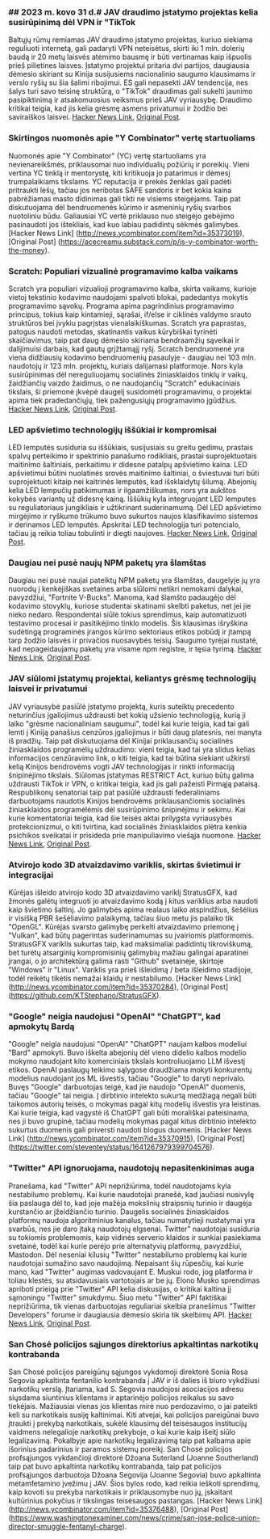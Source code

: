 

<CallToAction />

<Steps>

### ## 2023 m. kovo 31 d.# JAV draudimo įstatymo projektas kelia susirūpinimą dėl VPN ir "TikTok

Baltųjų rūmų remiamas JAV draudimo įstatymo projektas, kuriuo siekiama reguliuoti internetą, gali padaryti VPN neteisėtus, skirti iki 1 mln. dolerių baudą ir 20 metų laisvės atėmimo bausmę ir būti vertinamas kaip išpuolis prieš pilietines laisves. Įstatymo projektui pritaria dvi partijos, daugiausia dėmesio skiriant su Kinija susijusiems nacionalinio saugumo klausimams ir verslo ryšių su šia šalimi ribojimui. ES gali nepasekti JAV tendencija, nes šalys turi savo teisinę struktūrą, o "TikTok" draudimas gali sukelti jaunimo pasipiktinimą ir atsakomuosius veiksmus prieš JAV vyriausybę. Draudimo kritikai teigia, kad jis kelia grėsmę asmens privatumui ir žodžio bei saviraiškos laisvei.
[Hacker News Link](http://news.ycombinator.com/item?id=35366955), [Original Post](https://www.youtube.com/watch?v=FWQGA_n5Z4M).

### Skirtingos nuomonės apie "Y Combinator" vertę startuoliams

Nuomonės apie "Y Combinator" (YC) vertę startuoliams yra nevienareikšmės, priklausomai nuo individualių požiūrių ir poreikių. Vieni vertina YC tinklą ir mentorystę, kiti kritikuoja jo patarimus ir dėmesį trumpalaikiams tikslams. YC reputacija ir prekės ženklas gali padėti pritraukti lėšų, tačiau jos neribotas SAFE sandoris ir bet kokia kaina pabrėžiamas masto didinimas gali tikti ne visiems steigėjams. Taip pat diskutuojama dėl bendruomenės kūrimo ir asmeninių ryšių svarbos nuotoliniu būdu. Galiausiai YC vertė priklauso nuo steigėjo gebėjimo pasinaudoti jos ištekliais, kad kuo labiau padidintų sėkmės galimybes.
[Hacker News Link] (http://news.ycombinator.com/item?id=35373019), [Original Post] (https://acecreamu.substack.com/p/is-y-combinator-worth-the-money).

### Scratch: Populiari vizualinė programavimo kalba vaikams

Scratch yra populiari vizualioji programavimo kalba, skirta vaikams, kurioje vietoj tekstinio kodavimo naudojami spalvoti blokai, padedantys mokytis programavimo sąvokų. Programa apima pagrindinius programavimo principus, tokius kaip kintamieji, sąrašai, if/else ir ciklinės valdymo srauto struktūros bei įvykiu pagrįstas vienalaikiškumas. Scratch yra paprastas, patogus naudoti metodas, skatinantis vaikus kūrybiškai tyrinėti skaičiavimus, taip pat daug dėmesio skiriama bendraamžių sąveikai ir dalijimuisi darbais, kad gautų grįžtamąjį ryšį. Scratch bendruomenė yra viena didžiausių kodavimo bendruomenių pasaulyje - daugiau nei 103 mln. naudotojų ir 123 mln. projektų, kuriais dalijamasi platformoje. Nors kyla susirūpinimas dėl nereguliuojamų socialinės žiniasklaidos tinklų ir vaikų, žaidžiančių vaizdo žaidimus, o ne naudojančių "Scratch" edukaciniais tikslais, ši priemonė įkvėpė daugelį susidomėti programavimu, o projektai apima tiek pradedančiųjų, tiek pažengusiųjų programavimo įgūdžius.
[Hacker News Link](http://news.ycombinator.com/item?id=35373052), [Original Post](https://scratch.mit.edu/about).

### LED apšvietimo technologijų iššūkiai ir kompromisai

LED lemputės susiduria su iššūkiais, susijusiais su greitu gedimu, prastais spalvų perteikimo ir spektrinio panašumo rodikliais, prastai suprojektuotais maitinimo šaltiniais, perkaitimu ir didesne patalpų apšvietimo kaina. LED apšvietimui būtini nuolatinės srovės maitinimo šaltiniai, o šviestuvai turi būti suprojektuoti kitaip nei kaitrinės lemputės, kad išsklaidytų šilumą. Abejonių kelia LED lempučių patikimumas ir ilgaamžiškumas, nors yra aukštos kokybės variantų už didesnę kainą. Iššūkių kyla integruojant LED lemputes su reguliatoriaus jungikliais ir užtikrinant suderinamumą. Dėl LED apšvietimo mirgėjimo ir ryškumo trūkumo buvo sukurtos naujos klasifikavimo sistemos ir derinamos LED lemputės. Apskritai LED technologija turi potencialo, tačiau ją reikia toliau tobulinti ir diegti naujoves.
[Hacker News Link](http://news.ycombinator.com/item?id=35371750), [Original Post](https://nymag.com/strategist/article/led-light-bulbs-investigation.html).

### Daugiau nei pusė naujų NPM paketų yra šlamštas

Daugiau nei pusė naujai pateiktų NPM paketų yra šlamštas, daugelyje jų yra nuorodų į kenkėjiškas svetaines arba siūlomi netikri nemokami dalykai, pavyzdžiui, "Fortnite V-Bucks". Manoma, kad šlamšto padaugėjo dėl kodavimo stovyklų, kuriose studentai skatinami skelbti paketus, net jei jie nieko nedaro. Respondentai siūlė tokius sprendimus, kaip automatizuoti testavimo procesai ir pasitikėjimo tinklo modelis. Šis klausimas išryškina sudėtingą programinės įrangos kūrimo sektoriaus etikos pobūdį ir įtampą tarp žodžio laisvės ir privačios nuosavybės teisių. Saugumo tyrėjai nustatė, kad nepageidaujamų paketų yra visame npm registre, ir tęsia tyrimą.
[Hacker News Link](http://news.ycombinator.com/item?id=35370728), [Original Post](https://blog.sandworm.dev/one-in-two-new-npm-packages-is-seo-spam-right-now).

### JAV siūlomi įstatymų projektai, keliantys grėsmę technologijų laisvei ir privatumui

JAV vyriausybė pasiūlė įstatymo projektą, kuris suteiktų precedento neturinčius įgaliojimus uždrausti bet kokią užsienio technologiją, kurią ji laiko "grėsme nacionaliniam saugumui", todėl kai kurie teigia, kad tai gali lemti į Kiniją panašius cenzūros įgaliojimus ir būti daug platesnis, nei manyta iš pradžių. Taip pat diskutuojama dėl Kinijai priklausančių socialinės žiniasklaidos programėlių uždraudimo: vieni teigia, kad tai yra slidus kelias informacijos cenzūravimo link, o kiti teigia, kad tai būtina siekiant užkirsti kelią Kinijos bendrovėms vogti JAV technologijas ir rinkti informaciją šnipinėjimo tikslais. Siūlomas įstatymas RESTRICT Act, kuriuo būtų galima uždrausti TikTok ir VPN, o kritikai teigia, kad jis gali pažeisti Pirmąją pataisą. Respublikonų senatoriai taip pat pasiūlė uždrausti federaliniams darbuotojams naudotis Kinijos bendrovėms priklausančiomis socialinės žiniasklaidos programėlėmis dėl susirūpinimo šnipinėjimu ir sekimu. Kai kurie komentatoriai teigia, kad šie teisės aktai prilygsta vyriausybės protekcionizmui, o kiti tvirtina, kad socialinės žiniasklaidos plėtra kenkia psichikos sveikatai ir prisideda prie manipuliavimo viešąja nuomone.
[Hacker News Link](http://news.ycombinator.com/item?id=35369075), [Original Post](https://www.vice.com/en/article/4a3ddb/restrict-act-insanely-broad-ban-tiktok-vpns).

### Atvirojo kodo 3D atvaizdavimo variklis, skirtas švietimui ir integracijai

Kūrėjas išleido atvirojo kodo 3D atvaizdavimo variklį StratusGFX, kad žmonės galėtų integruoti jo atvaizdavimo kodą į kitus variklius arba naudoti kaip švietimo šaltinį. Jo galimybės apima realaus laiko atspindžius, šešėlius ir visišką PBR šešėliavimo palaikymą, tačiau šiuo metu jis palaiko tik "OpenGL". Kūrėjas svarsto galimybę perkelti atvaizdavimo priemonę į "Vulkan", kad būtų pagerintas suderinamumas su įvairiomis platformomis. StratusGFX variklis sukurtas taip, kad maksimaliai padidintų tikroviškumą, bet turėtų atsarginių kompromisinių galimybių mažiau galingai aparatinei įrangai, o jo architektūrą galima rasti "Github" svetainėje, skirtoje "Windows" ir "Linux". Variklis yra prieš išleidimą / beta išleidimo stadijoje, todėl reikėtų tikėtis nemažai klaidų ir nestabilumo.
[Hacker News Link] (http://news.ycombinator.com/item?id=35370284), [Original Post] (https://github.com/KTStephano/StratusGFX).

### "Google" neigia naudojusi "OpenAI" "ChatGPT", kad apmokytų Bardą

"Google" neigia naudojusi "OpenAI" "ChatGPT" naujam kalbos modeliui "Bard" apmokyti. Buvo iškelta abejonių dėl vieno didelio kalbos modelio mokymo naudojant kito komerciniais tikslais kontroliuojamo LLM išvestį etikos. OpenAI paslaugų teikimo sąlygose draudžiama mokyti konkurentų modelius naudojant jos ML išvestis, tačiau "Google" to daryti neprivalo. Buvęs "Google" darbuotojas teigė, kad jie naudojo "OpenAI" duomenis, tačiau "Google" tai neigia. Į dirbtinio intelekto sukurtą medžiagą negali būti taikomos autorių teisės, o mokymas pagal kitų modelių išvestis yra leistinas. Kai kurie teigia, kad vagystė iš ChatGPT gali būti morališkai pateisinama, nes ji buvo grupinė, tačiau modelių mokymas pagal kitus dirbtinio intelekto sukurtus duomenis gali priversti naudoti blogus duomenis.
[Hacker News Link] (http://news.ycombinator.com/item?id=35370915), [Original Post] (https://twitter.com/steventey/status/1641267979399704576).

### "Twitter" API ignoruojama, naudotojų nepasitenkinimas auga

Pranešama, kad "Twitter" API neprižiūrima, todėl naudotojams kyla nestabilumo problemų. Kai kurie naudotojai pranešė, kad jaučiasi nusivylę šia paslauga dėl to, kad joje mažėja mokslinių straipsnių turinio ir daugėja kurstančio ar įžeidžiančio turinio. Daugelis socialinės žiniasklaidos platformų naudoja algoritminius kanalus, tačiau numatytieji nustatymai yra svarbūs, nes jie daro įtaką naudotojų elgsenai. Twitter" naudotojai susiduria su tokiomis problemomis, kaip vidinės serverio klaidos ir sunkiai pasiekiama svetainė, todėl kai kurie perėjo prie alternatyvių platformų, pavyzdžiui, Mastodon. Dėl neseniai kilusių "Twitter" nestabilumo problemų kai kurie naudotojai sumažino savo naudojimą. Nepaisant šių rūpesčių, kai kurie mano, kad "Twitter" augimas vadovaujant E. Muskui rodo, jog platforma ir toliau klestės, su atsidavusiais vartotojais ar be jų. Elono Musko sprendimas apriboti prieigą prie "Twitter" API kelia diskusijas, o kritikai kaltina jį sąmoningu "Twitter" smukdymu. Šiuo metu "Twitter" API faktiškai neprižiūrima, tik vienas darbuotojas reguliariai skelbia pranešimus "Twitter Developers" forume ir daugiausia dėmesio skiria tik skelbimų API.
[Hacker News Link](http://news.ycombinator.com/item?id=35370152), [Original Post](https://snarfed.org/the-twitter-api-is-now-effectively-unmaintained).

### San Chosė policijos sąjungos direktorius apkaltintas narkotikų kontrabanda

San Chosė policijos pareigūnų sąjungos vykdomoji direktorė Sonia Rosa Segovia apkaltinta fentanilio kontrabanda į JAV ir iš dalies iš biuro vykdžiusi narkotikų verslą. Įtariama, kad S. Segovia naudojosi asociacijos adresu siųsdama siuntinius klientams ir aptarinėjo policijos reikalus su savo tiekėjais. Mažiausiai vienas jos klientas mirė nuo perdozavimo, o jai pateikti keli su narkotikais susiję kaltinimai. Kiti atvejai, kai policijos pareigūnai buvo įtraukti į prekybą narkotikais, sukėlė klausimų dėl teisėsaugos institucijų vaidmens nelegalioje narkotikų prekyboje, o kai kurie kaip išeitį siūlo legalizavimą. Pokalbyje apie narkotikų legalizavimą taip pat kalbama apie išorinius padarinius ir paramos sistemų poreikį. San Chosė policijos profsąjungos vykdančioji direktorė Džoana Suterland (Joanne Southerland) taip pat buvo apkaltinta narkotikų kontrabanda, taip pat policijos profsąjungos darbuotoja Džoana Segovija (Joanne Segovia) buvo apkaltinta metamfetamino įvežimu į JAV. Šios bylos rodo, kad reikia ieškoti sprendimų, kaip kovoti su prekyba narkotikais ir priklausomybe nuo jų, įskaitant kultūrinius pokyčius ir tikslingas teisėsaugos pastangas.
[Hacker News Link] (http://news.ycombinator.com/item?id=35376488), [Original Post] (https://www.washingtonexaminer.com/news/crime/san-jose-police-union-director-smuggle-fentanyl-charge).

</Steps>
